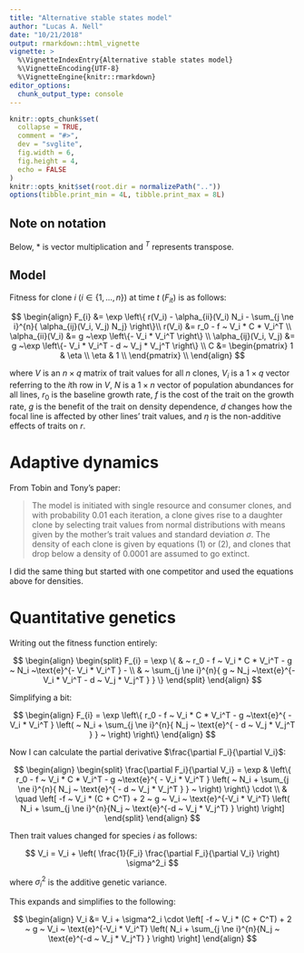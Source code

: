 ```yaml
---
title: "Alternative stable states model"
author: "Lucas A. Nell"
date: "10/21/2018"
output: rmarkdown::html_vignette
vignette: >
  %\VignetteIndexEntry{Alternative stable states model}
  %\VignetteEncoding{UTF-8}
  %\VignetteEngine{knitr::rmarkdown}
editor_options: 
  chunk_output_type: console
---
```


```r
knitr::opts_chunk$set(
  collapse = TRUE,
  comment = "#>",
  dev = "svglite", 
  fig.width = 6,
  fig.height = 4,
  echo = FALSE
)
knitr::opts_knit$set(root.dir = normalizePath(".."))
options(tibble.print_min = 4L, tibble.print_max = 8L)
```


## Note on notation

Below, $*$ is vector multiplication
and
${}^T$ represents transpose.


## Model


Fitness for clone $i$ ($i \in \{1, \ldots, n\}$) at time $t$ ($F_{it}$) is as follows:

$$
\begin{align}
    F_{i} &= \exp \left\{ r(V_i) - \alpha_{ii}(V_i) N_i - \sum_{j \ne i}^{n}{
        \alpha_{ij}(V_i, V_j) N_j}  \right\}\\
    r(V_i) &= r_0 - f ~ V_i * C * V_i^T \\
    \alpha_{ii}(V_i) &= g ~\exp \left\{- V_i * V_i^T \right\} \\
    \alpha_{ij}(V_i, V_j) &= g ~\exp \left\{- V_i * V_i^T - d ~ V_j * V_j^T \right\} \\
    C &=
        \begin{pmatrix}
            1       & \eta  \\
            \eta    & 1     \\
        \end{pmatrix} \\
\end{align}
$$

where
$V$ is an $n \times q$ matrix of trait values for all $n$ clones,
$V_i$ is a $1 \times q$ vector referring to the $i$th row in $V$,
$N$ is a $1 \times n$ vector of population abundances for all lines,
$r_0$ is the baseline growth rate,
$f$ is the cost of the trait on the growth rate,
$g$ is the benefit of the trait on density dependence,
$d$ changes how the focal line is affected by other lines' trait values,
and
$\eta$ is the non-additive effects of traits on $r$.



# Adaptive dynamics

From Tobin and Tony's paper:

> The model is initiated with single resource and consumer clones, and with 
> probability 0.01 each iteration, a clone gives rise to a daughter clone by
> selecting trait values from normal distributions with means given by the
> mother's trait values and standard deviation $\sigma$. The density of each clone is
> given by equations (1) or (2), and clones that drop below a density of 0.0001
> are assumed to go extinct.

I did the same thing but started with one competitor and used the equations above
for densities.



# Quantitative genetics

Writing out the fitness function entirely:

$$
\begin{align}
\begin{split}
F_{i} = \exp \{ 
    & ~ r_0 - f ~ V_i * C * V_i^T - g ~ N_i ~\text{e}^{- V_i * V_i^T } - \\
    & ~ \sum_{j \ne i}^{n}{ g ~ N_j ~\text{e}^{- V_i * V_i^T - d ~ V_j * V_j^T } } \}
\end{split}
\end{align}
$$

Simplifying a bit:

$$
\begin{align}
F_{i} = \exp \left\{ 
        r_0 - f ~ V_i * C * V_i^T - g ~\text{e}^{ - V_i * V_i^T } 
        \left( ~ N_i + \sum_{j \ne i}^{n}{ N_j ~ \text{e}^{ - d ~ V_j * V_j^T } } ~ \right)
    \right\}
\end{align}
$$

Now I can calculate the partial derivative $\frac{\partial F_i}{\partial V_i}$:

$$
\begin{align}
\begin{split}
\frac{\partial F_i}{\partial V_i} = \exp & \left\{
        r_0 - f ~ V_i * C * V_i^T - g ~\text{e}^{ - V_i * V_i^T } 
        \left( ~ N_i + \sum_{j \ne i}^{n}{ N_j ~ \text{e}^{ - d ~ V_j * V_j^T } } ~ \right)
    \right\} \cdot \\
    & \quad \left[ 
        -f ~ V_i * (C + C^T) + 2 ~ g ~ V_i ~ \text{e}^{-V_i * V_i^T} 
        \left(
            N_i + \sum_{j \ne i}^{n}{N_j ~ \text{e}^{-d ~ V_j * V_j^T} }
        \right)
    \right]
\end{split}
\end{align}
$$


Then trait values changed for species $i$ as follows:

$$
V_i = V_i + \left( \frac{1}{F_i} \frac{\partial F_i}{\partial V_i} \right) \sigma^2_i
$$

where $\sigma^2_i$ is the additive genetic variance.

This expands and simplifies to the following:

$$
\begin{align}
V_i &= V_i +  \sigma^2_i \cdot
    \left[ 
        -f ~ V_i * (C + C^T) + 2 ~ g ~ V_i ~ \text{e}^{-V_i * V_i^T} 
        \left(
            N_i + \sum_{j \ne i}^{n}{N_j ~ \text{e}^{-d ~ V_j * V_j^T} }
        \right)
    \right]
\end{align}
$$

